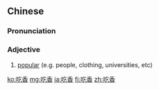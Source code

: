 ==Chinese==
{{zh-forms|lit=eat fragrance}}

===Pronunciation===
{{zh-pron
|m=chīxiāng
|c=hek3 hoeng1
|cat=a
}}

===Adjective===
{{zh-adj}}

# {{lb|zh|slang}} [[popular]] (e.g. people, clothing, universities, etc)

[[ko:吃香]]
[[mg:吃香]]
[[ja:吃香]]
[[fi:吃香]]
[[zh:吃香]]